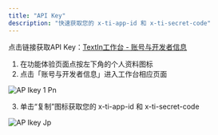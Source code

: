 ```yaml
---
title: "API Key"
description: "快速获取您的 x-ti-app-id 和 x-ti-secret-code"
---
```


点击链接获取API Key：[TextIn工作台 - 账号与开发者信息](https://www.textin.com/console/dashboard/setting)

1. 在功能体验页面点按左下角的个人资料图标
2. 点击「账号与开发者信息」进入工作台相应页面

![AP Ikey 1 Pn](/images/APIkey-1.png)

3. 单击“复制”图标获取您的 x-ti-app-id 和 x-ti-secret-code

![AP Ikey Jp](/images/APIkey.jpg)